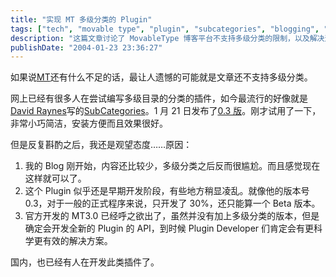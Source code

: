 ---
title: "实现 MT 多级分类的 Plugin"
tags: ["tech", "movable type", "plugin", "subcategories", "blogging", "content management"]
description: "这篇文章讨论了 MovableType 博客平台不支持多级分类的限制，以及解决这一问题的第三方插件。作者评价了 David Raynes 开发的 SubCategories 插件的功能和使用体验，但解释了为什么暂时不打算在自己的博客上使用此插件，包括内容不足、插件尚处于早期开发阶段，以及期待 MT 3.0 发布后可能有更好的解决方案。"
publishDate: "2004-01-23 23:36:27"
---

如果说[MT](http://www.movabletype.org/)还有什么不足的话，最让人遗憾的可能就是文章还不支持多级分类。

网上已经有很多人在尝试编写多级目录的分类的插件，如今最流行的好像就是[David Raynes](http://www.rayners.org/)写的[SubCategories](http://www.rayners.org/archives/blogging/movable_type/mt_plugins/subcategories/)。1 月 21 日发布了[0.3 版](http://www.rayners.org/2004/01/21/subcategories_v03.php)。刚才试用了一下，非常小巧简洁，安装方便而且效果很好。

但是反复斟酌之后，我还是观望态度……原因：

1. 我的 Blog 刚开始，内容还比较少，多级分类之后反而很尴尬。而且感觉现在这样就可以了。
2. 这个 Plugin 似乎还是早期开发阶段，有些地方稍显凌乱。就像他的版本号 0.3，对于一般的正式程序来说，只开发了 30%，还只能算一个 Beta 版本。
3. 官方开发的 MT3.0 已经呼之欲出了，虽然并没有加上多级分类的版本，但是确定会开发全新的 Plugin 的 API，到时候 Plugin Developer 们肯定会有更科学更有效的解决方案。

国内，也已经有人在开发此类插件了。
